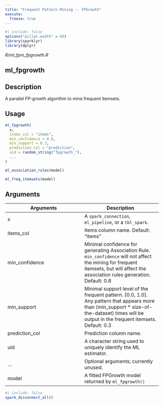 ```yaml
---
title: "Frequent Pattern Mining -- FPGrowth"
execute:
  freeze: true
---
```


```r
#| include: false
options("pillar.width" = 60)
library(sparklyr) 
library(dplyr)
```

*R/ml_fpm_fpgrowth.R*

## ml_fpgrowth

## Description
A parallel FP-growth algorithm to mine frequent itemsets. 


## Usage
```r
ml_fpgrowth( 
  x, 
  items_col = "items", 
  min_confidence = 0.8, 
  min_support = 0.3, 
  prediction_col = "prediction", 
  uid = random_string("fpgrowth_"), 
  ... 
) 

ml_association_rules(model) 

ml_freq_itemsets(model) 
```

## Arguments
|Arguments|Description|
|---|---|
| x | A `spark_connection`, `ml_pipeline`, or a `tbl_spark`. |
| items_col | Items column name. Default: "items" |
| min_confidence | Minimal confidence for generating Association Rule. `min_confidence` will not affect the mining for frequent itemsets, but will affect the association rules generation. Default: 0.8 |
| min_support | Minimal support level of the frequent pattern. [0.0, 1.0]. Any pattern that appears more than (min_support * size-of-the-dataset) times  will be output in the frequent itemsets. Default: 0.3 |
| prediction_col | Prediction column name. |
| uid | A character string used to uniquely identify the ML estimator. |
| ... | Optional arguments; currently unused. |
| model | A fitted FPGrowth model returned by `ml_fpgrowth()` |








```r
#| include: false
spark_disconnect_all()
```
